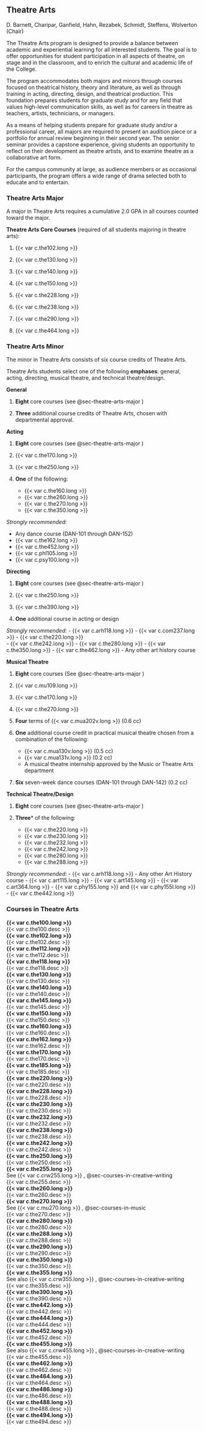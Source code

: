 ## Theatre Arts

D. Barnett, Charipar, Ganfield, Hahn, Rezabek, Schmidt, Steffens, Wolverton (Chair)

The Theatre Arts program is designed to provide a balance between academic and experiential learning for all interested students. The goal is to offer opportunities for student participation in all aspects of theatre, on stage and in the classroom, and to enrich the cultural and academic life of the College. 

The program accommodates both majors and minors through courses focused on theatrical history, theory and literature, as well as through training in acting, directing, design, and theatrical production. This foundation prepares students for graduate study and for any field that values high-level communication skills, as well as for careers in theatre as teachers, artists, technicians, or managers. 

As a means of helping students prepare for graduate study and/or a professional career, all majors are required to present an audition piece or a portfolio for annual review beginning in their second year. The senior seminar provides a capstone experience, giving students an opportunity to reflect on their development as theatre artists, and to examine theatre as a collaborative art form. 

For the campus community at large, as audience members or as occasional participants, the program offers a wide range of drama selected both to educate and to entertain. 

### Theatre Arts Major {#sec-theatre-arts-major}

A major in Theatre Arts requires a cumulative 2.0 GPA in all courses counted toward the major.

**Theatre Arts Core Courses** (required of all students majoring in theatre arts):

1. {{< var c.the102.long >}} 

2. {{< var c.the130.long >}}
 
3. {{< var c.the140.long >}} 

4. {{< var c.the150.long >}} 

5. {{< var c.the228.long >}}
 
6. {{< var c.the238.long >}} 

7. {{< var c.the290.long >}} 

8. {{< var c.the464.long >}} 

### Theatre Arts Minor 
The minor in Theatre Arts consists of six course credits of Theatre Arts. 

Theatre Arts students select one of the following **emphases**: general, acting, directing, musical theatre, and technical theatre/design.

**General**

1. **Eight** core courses (see @sec-theatre-arts-major )

2. **Three** additional course credits of Theatre Arts, chosen with departmental approval. 

**Acting**

1. **Eight** core courses (see @sec-theatre-arts-major )

2. {{< var c.the170.long >}} 
 
3. {{< var c.the250.long >}} 

4. **One** of the following:
	- {{< var c.the160.long >}} 
	- {{< var c.the260.long >}} 
	- {{< var c.the270.long >}} 
	- {{< var c.the350.long >}}
 
*Strongly recommended:*

- Any dance course (DAN-101 through DAN-152)
- {{< var c.the162.long >}} 
- {{< var c.the452.long >}} 
- {{< var c.phl105.long >}} 
- {{< var c.psy100.long >}} 

**Directing**

1. **Eight** core courses (see @sec-theatre-arts-major )

2. {{< var c.the250.long >}} 

3. {{< var c.the390.long >}} 

4. **One** additional course in acting or design

*Strongly recommended:*
	- {{< var c.arh118.long >}} 
	- {{< var c.com237.long >}}
	- {{< var c.the220.long >}}  
	- {{< var c.the242.long >}} 
	- {{< var c.the280.long >}} 
	- {{< var c.the350.long >}} 
	- {{< var c.the462.long >}}
	- Any other art history course 

**Musical Theatre**

1. **Eight** core courses (See @sec-theatre-arts-major )

2. {{< var c.mu109.long >}} 

3. {{< var c.the170.long >}} 

4. {{< var c.the270.long >}} 

5. **Four** terms of {{< var c.mua202v.long >}} (0.6 cc) 

6. **One** additional course credit in practical musical theatre chosen from a combination of the following:
	- {{< var c.mua130v.long >}} (0.5 cc)
	- {{< var c.mua131v.long >}} (0.2 cc)
	- A musical theatre internship approved by the Music or Theatre Arts department

7. **Six** seven-week dance courses (DAN-101 through DAN-142) (0.2 cc)

**Technical Theatre/Design** 

1. **Eight** core courses (see @sec-theatre-arts-major )

2. **Three*** of the following: 
	- {{< var c.the220.long >}} 
	- {{< var c.the230.long >}} 
	- {{< var c.the232.long >}} 
	- {{< var c.the242.long >}} 
	- {{< var c.the280.long >}}
	- {{< var c.the288.long >}} 

*Strongly recommended:* 
	- {{< var c.arh118.long >}} 
	- Any other Art History course 
	- {{< var c.art115.long >}} 
	- {{< var c.art145.long >}} 
	- {{< var c.art364.long >}} 
	- {{< var c.phy155.long >}} and {{< var c.phy155l.long >}}  
	- {{< var c.the442.long >}} 

### Courses in Theatre Arts {#sec-courses-in-theatre-arts}

 **{{< var c.the100.long >}}**  
  {{< var c.the100.desc >}}  
 **{{< var c.the102.long >}}**  
  {{< var c.the102.desc >}}  
 **{{< var c.the112.long >}}**  
  {{< var c.the112.desc >}}  
 **{{< var c.the118.long >}}**  
  {{< var c.the118.desc >}}  
 **{{< var c.the130.long >}}**  
  {{< var c.the130.desc >}}  
 **{{< var c.the140.long >}}**  
  {{< var c.the140.desc >}}  
 **{{< var c.the145.long >}}**  
  {{< var c.the145.desc >}}  
 **{{< var c.the150.long >}}**  
  {{< var c.the150.desc >}}  
 **{{< var c.the160.long >}}**  
  {{< var c.the160.desc >}}  
 **{{< var c.the162.long >}}**  
  {{< var c.the162.desc >}}  
 **{{< var c.the170.long >}}**  
  {{< var c.the170.desc >}}  
 **{{< var c.the185.long >}}**  
  {{< var c.the185.desc >}}  
 **{{< var c.the220.long >}}**  
  {{< var c.the220.desc >}}  
 **{{< var c.the228.long >}}**  
  {{< var c.the228.desc >}}  
 **{{< var c.the230.long >}}**  
  {{< var c.the230.desc >}}  
 **{{< var c.the232.long >}}**  
  {{< var c.the232.desc >}}  
 **{{< var c.the238.long >}}**  
  {{< var c.the238.desc >}}  
 **{{< var c.the242.long >}}**  
  {{< var c.the242.desc >}}  
 **{{< var c.the250.long >}}**  
  {{< var c.the250.desc >}}  
 **{{< var c.the255.long >}}**  
See {{< var c.crw255.long >}} , @sec-courses-in-creative-writing  
  {{< var c.the255.desc >}}  
 **{{< var c.the260.long >}}**  
  {{< var c.the260.desc >}}  
 **{{< var c.the270.long >}}**  
See {{< var c.mu270.long >}} , @sec-courses-in-music  
  {{< var c.the270.desc >}}  
 **{{< var c.the280.long >}}**  
  {{< var c.the280.desc >}}  
 **{{< var c.the288.long >}}**  
  {{< var c.the288.desc >}}  
 **{{< var c.the290.long >}}**  
  {{< var c.the290.desc >}}  
 **{{< var c.the350.long >}}**  
  {{< var c.the350.desc >}}  
 **{{< var c.the355.long >}}**  
See also {{< var c.crw355.long >}} , @sec-courses-in-creative-writing  
  {{< var c.the355.desc >}}  
 **{{< var c.the390.long >}}**  
  {{< var c.the390.desc >}}  
 **{{< var c.the442.long >}}**  
  {{< var c.the442.desc >}}  
 **{{< var c.the444.long >}}**  
  {{< var c.the444.desc >}}  
 **{{< var c.the452.long >}}**  
  {{< var c.the452.desc >}}  
 **{{< var c.the455.long >}}**  
See also {{< var c.crw455.long >}} , @sec-courses-in-creative-writing  
  {{< var c.the455.desc >}}  
 **{{< var c.the462.long >}}**  
  {{< var c.the462.desc >}}  
 **{{< var c.the464.long >}}**  
  {{< var c.the464.desc >}}  
 **{{< var c.the486.long >}}**  
  {{< var c.the486.desc >}}  
 **{{< var c.the488.long >}}**  
  {{< var c.the488.desc >}}  
 **{{< var c.the494.long >}}**  
  {{< var c.the494.desc >}}  

